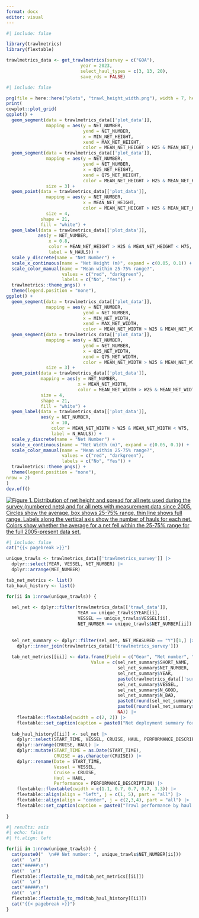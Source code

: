 ```yaml
---
format: docx
editor: visual
---
```


```r
#| include: false

library(trawlmetrics)
library(flextable)

trawlmetrics_data <- get_trawlmetrics(survey = c("GOA"), 
                            year = 2023, 
                            select_haul_types = c(3, 13, 20), 
                            save_rds = FALSE) 

```

```r
#| include: false

png(file = here::here("plots", "trawl_height_width.png"), width = 7, height = 9, res = 600, units = "in")
print(
cowplot::plot_grid(
ggplot() +
  geom_segment(data = trawlmetrics_data[['plot_data']],
               mapping = aes(y = NET_NUMBER, 
                             yend = NET_NUMBER, 
                             x = MIN_NET_HEIGHT, 
                             xend = MAX_NET_HEIGHT,
                             color = MEAN_NET_HEIGHT > H25 & MEAN_NET_HEIGHT < H75)) +
  geom_segment(data = trawlmetrics_data[['plot_data']],
               mapping = aes(y = NET_NUMBER, 
                             yend = NET_NUMBER, 
                             x = Q25_NET_HEIGHT, 
                             xend = Q75_NET_HEIGHT,
                             color = MEAN_NET_HEIGHT > H25 & MEAN_NET_HEIGHT < H75),
               size = 3) +
  geom_point(data = trawlmetrics_data[['plot_data']],
               mapping = aes(y = NET_NUMBER, 
                             x = MEAN_NET_HEIGHT,
                             color = MEAN_NET_HEIGHT > H25 & MEAN_NET_HEIGHT < H75),
               size = 4,
             shape = 21,
             fill = "white") +
  geom_label(data = trawlmetrics_data[['plot_data']],
            aes(y = NET_NUMBER,
                x = 0.8,
                color = MEAN_NET_HEIGHT > H25 & MEAN_NET_HEIGHT < H75,
                label = N_HAULS)) +
  scale_y_discrete(name = "Net Number") +
  scale_x_continuous(name = "Net Height (m)", expand = c(0.05, 0.1)) +
  scale_color_manual(name = "Mean within 25-75% range?", 
                     values = c("red", "darkgreen"), 
                     labels = c("No", "Yes")) +
  trawlmetrics::theme_pngs() +
  theme(legend.position = "none"),
ggplot() +
  geom_segment(data = trawlmetrics_data[['plot_data']],
               mapping = aes(y = NET_NUMBER, 
                             yend = NET_NUMBER, 
                             x = MIN_NET_WIDTH, 
                             xend = MAX_NET_WIDTH,
                             color = MEAN_NET_WIDTH > W25 & MEAN_NET_WIDTH < W75)) +
  geom_segment(data = trawlmetrics_data[['plot_data']],
               mapping = aes(y = NET_NUMBER, 
                             yend = NET_NUMBER, 
                             x = Q25_NET_WIDTH, 
                             xend = Q75_NET_WIDTH,
                             color = MEAN_NET_WIDTH > W25 & MEAN_NET_WIDTH < W75),
               size = 3) +
  geom_point(data = trawlmetrics_data[['plot_data']],
             mapping = aes(y = NET_NUMBER, 
                           x = MEAN_NET_WIDTH,
                           color = MEAN_NET_WIDTH > W25 & MEAN_NET_WIDTH < W75),
             size = 4,
             shape = 21,
             fill = "white") +
  geom_label(data = trawlmetrics_data[['plot_data']],
             aes(y = NET_NUMBER,
                 x = 10,
                 color = MEAN_NET_WIDTH > W25 & MEAN_NET_WIDTH < W75,
                 label = N_HAULS)) +
  scale_y_discrete(name = "Net Number") +
  scale_x_continuous(name = "Net Width (m)", expand = c(0.05, 0.1)) +
  scale_color_manual(name = "Mean within 25-75% range?", 
                     values = c("red", "darkgreen"), 
                     labels = c("No", "Yes")) +
  trawlmetrics::theme_pngs() +
  theme(legend.position = "none"),
nrow = 2)
)
dev.off()
```

[![Figure 1. Distribution of net height and spread for all nets used during the survey (numbered nets) and for all nets with measurement data since 2005. Circles show the average, box shows 25-75% range, thin line shows full range. Labels along the vertical axis show the number of hauls for each net. Colors show whether the average for a net fell within the 25-75% range for the full 2005-present data set.](./plots/trawl_height_width.png)](%60r%20paste0(%22Trawl%20height%20and%20width%20from%20the%20%22,%20year,%20%22%20%22,%20paste(survey,%20sep%20=%20%22%20and%20%22),%20%22survey(s).%22)%20%60)

```r
#| include: false
cat("{{< pagebreak >}}")

unique_trawls <- trawlmetrics_data[['trawlmetrics_survey']] |>
  dplyr::select(YEAR, VESSEL, NET_NUMBER) |>
  dplyr::arrange(NET_NUMBER)

tab_net_metrics <- list()
tab_haul_history <- list()

for(ii in 1:nrow(unique_trawls)) {
  
  sel_net <- dplyr::filter(trawlmetrics_data[['trawl_data']], 
                           YEAR == unique_trawls$YEAR[ii],
                           VESSEL == unique_trawls$VESSEL[ii],
                           NET_NUMBER == unique_trawls$NET_NUMBER[ii])
  
  
  sel_net_summary <- dplyr::filter(sel_net, NET_MEASURED == "Y")[1,] |>
    dplyr::inner_join(trawlmetrics_data[['trawlmetrics_survey']])
  
  tab_net_metrics[[ii]] <- data.frame(Field = c("Gear", "Net number", "Year", "Survey", "Vessel", "Good hauls", "Bad hauls", "Avg. Height", "Avg. Spread", "Out of range"),
                                Value = c(sel_net_summary$SHORT_NAME,
                                          sel_net_summary$NET_NUMBER,
                                          sel_net_summary$YEAR,
                                          paste(trawlmetrics_data[['survey']], collapse =", "),
                                          sel_net_summary$VESSEL,
                                          sel_net_summary$N_GOOD,
                                          sel_net_summary$N_BAD,
                                          paste0(round(sel_net_summary$MEAN_NET_HEIGHT, 1), " m"),
                                          paste0(round(sel_net_summary$MEAN_NET_WIDTH, 1), " m"),
                                          NA)) |>
    flextable::flextable(cwidth = c(2, 2)) |>
    flextable::set_caption(caption = paste0("Net deployment summary for net number  ", unique_trawls$NET_NUMBER[ii], " during  ", trawlmetrics_data[['year']], " survey."))
  
  tab_haul_history[[ii]] <- sel_net |>
    dplyr::select(START_TIME, VESSEL, CRUISE, HAUL, PERFORMANCE_DESCRIPTION) |>
    dplyr::arrange(CRUISE, HAUL) |>
    dplyr::mutate(START_TIME = as.Date(START_TIME),
                  CRUISE = as.character(CRUISE)) |>
    dplyr::rename(Date = START_TIME,
                  Vessel = VESSEL,
                  Cruise = CRUISE,
                  Haul = HAUL,
                  Performance = PERFORMANCE_DESCRIPTION) |>
    flextable::flextable(cwidth = c(1.1, 0.7, 0.7, 0.7, 3.3)) |>
    flextable::align(align = "left", j = c(1, 5), part = "all") |>
    flextable::align(align = "center", j = c(2,3,4), part = "all") |>
    flextable::set_caption(caption = paste0("Trawl performance by haul for net number ", unique_trawls$NET_NUMBER[ii], " during  ", trawlmetrics_data[['year']], " survey."))
  
}
```

```r
#| results: asis
#| echo: false
#| ft.align: left

for(ii in 1:nrow(unique_trawls)) {
  cat(paste0("  \n## Net number: ", unique_trawls$NET_NUMBER[ii]))
  cat("  \n")
  cat("#####\n")
  cat("  \n")
  flextable::flextable_to_rmd(tab_net_metrics[[ii]])
  cat("  \n")
  cat("#####\n")
  cat("  \n")
  flextable::flextable_to_rmd(tab_haul_history[[ii]])
  cat("{{< pagebreak >}}")
}
```
